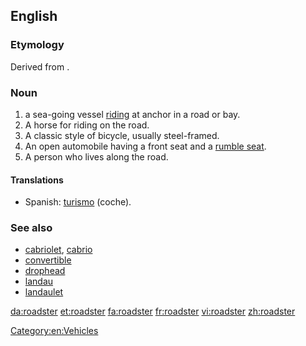==English==

===Etymology===
Derived from {{suffix|road|ster}}.

===Noun===
{{en-noun}}

# a sea-going vessel [[ride|riding]] at anchor in a road or bay.
# A horse for riding on the road.
# A classic style of bicycle, usually steel-framed.
# An open automobile having a front seat and a [[rumble seat]].
# A person who lives along the road.

====Translations====
{{trans-top|}}
* Spanish: [[turismo]] (coche).
{{trans-mid}}
{{trans-bottom}}

===See also===
* [[cabriolet]], [[cabrio]]
* [[convertible]]
* [[drophead]]
* [[landau]]
* [[landaulet]]

[[Category:en:Vehicles]]

[[da:roadster]]
[[et:roadster]]
[[fa:roadster]]
[[fr:roadster]]
[[vi:roadster]]
[[zh:roadster]]